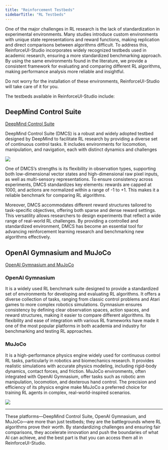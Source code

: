 ```yaml
---
title: "Reinforcement Testbeds"
sidebarTitle: "RL Testbeds"
---
```


One of the major challenges in RL research is the lack of standardization in experimental environments. Many studies introduce custom environments with unique state representations and reward functions, making replication and direct comparisons between algorithms difficult.
To address this, ReinforceUI-Studio incorporates widely recognized testbeds used in academic research, ensuring a more standardized benchmarking approach. By using the same environments found in the literature, we provide a consistent framework for evaluating and comparing different RL algorithms, making performance analysis more reliable and insightful.

<Tip>
Do not worry for the installation of these environments, ReinforceUI-Studio will take care of it for you.
</Tip>


The testbeds available in ReinforceUI-Studio include:


## <Icon icon="brain-circuit" /> DeepMind Control Suite
[DeepMind Control Suite](https://github.com/google-deepmind/dm_control)

DeepMind Control Suite (DMCS) is a robust and widely adopted testbed designed by DeepMind to facilitate RL research by providing a diverse set of continuous control tasks. It includes environments for locomotion, manipulation, and navigation, each with distinct dynamics and challenges

![](/images/DMCS.png)

One of DMCS’s strengths is its flexibility in observation types, supporting both low-dimensional vector states and high-dimensional raw pixel inputs, as well as multi-sensory representations. To ensure consistency across experiments, DMCS standardizes key elements: rewards are capped at 1000, and actions are normalized within a range of -1 to +1. This makes it a reliable benchmark for comparing RL algorithms.

Moreover, DMCS accommodates different reward structures tailored to task-specific objectives, offering both sparse and dense reward settings. This versatility allows researchers to design experiments that reflect a wide range of real-world RL challenges. By providing a controlled and standardized environment, DMCS has become an essential tool for advancing reinforcement learning research and benchmarking new algorithms effectively.

## <Icon icon="brain-circuit" /> OpenAI Gymnasium and MuJoCo
[OpenAI Gymnasium and MuJoCo](https://github.com/Farama-Foundation/Gymnasium?tab=readme-ov-file)

### OpenAI Gymnasium
It is a widely used RL benchmark suite designed to provide a standardized set of environments for developing and evaluating RL algorithms. It offers a diverse collection of tasks, ranging from classic control problems and Atari games to more complex robotics simulations. Gymnasium ensures consistency by defining clear observation spaces, action spaces, and reward structures, making it easier to compare different algorithms. Its flexibility and ease of integration with various RL frameworks have made it one of the most popular platforms in both academia and industry for benchmarking and testing RL approaches.

### MuJoCo

It is a high-performance physics engine widely used for continuous control RL tasks, particularly in robotics and biomechanics research. It provides realistic simulations with accurate physics modeling, including rigid-body dynamics, contact forces, and friction. MuJoCo environments, often integrated with OpenAI Gymnasium, offer tasks such as robotic arm manipulation, locomotion, and dexterous hand control. The precision and efficiency of its physics engine make MuJoCo a preferred choice for training RL agents in complex, real-world-inspired scenarios.

![](/images/mujoco.png)


***
These platforms—DeepMind Control Suite, OpenAI Gymnasium, and MuJoCo—are more than just testbeds; they are the battlegrounds where RL algorithms prove their worth.
By standardizing challenges and ensuring fair comparisons, they accelerate innovation and push the boundaries of what AI can achieve, and the best part is that you can access them all in ReinforceUI-Studio.